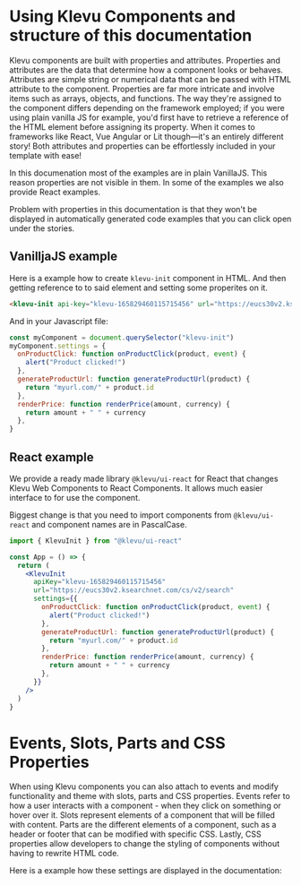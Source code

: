 
<Meta title="Guides/Usage" />

# Using Klevu Components and structure of this documentation

Klevu components are built with properties and attributes. Properties and attributes are the data that determine how a
component looks or behaves. Attributes are simple string or numerical data that can be passed with HTML attribute to the
component. Properties are far more intricate and involve items such as arrays, objects, and functions. The way they're
assigned to the component differs depending on the framework employed; if you were using plain vanilla JS for example,
you'd first have to retrieve a reference of the HTML element before assigning its property. When it comes to frameworks
like React, Vue Angular or Lit though—it's an entirely different story! Both attributes and properties can be
effortlessly included in your template with ease!

In this documenation most of the examples are in plain VanillaJS. This reason properties are not visible in them. In some
of the examples we also provide React examples.

Problem with properties in this documentation is that they won't be displayed in automatically generated code examples
that you can click open under the stories.

## VanilljaJS example

Here is a example how to create `klevu-init` component in HTML. And then getting reference to to said element and setting
some properites on it.

```html
<klevu-init api-key="klevu-165829460115715456" url="https://eucs30v2.ksearchnet.com/cs/v2/search"></klevu-init>
```

And in your Javascript file:

```js
const myComponent = document.querySelector("klevu-init")
myComponent.settings = {
  onProductClick: function onProductClick(product, event) {
    alert("Product clicked!")
  },
  generateProductUrl: function generateProductUrl(product) {
    return "myurl.com/" + product.id
  },
  renderPrice: function renderPrice(amount, currency) {
    return amount + " " + currency
  },
}
```

## React example

We provide a ready made library `@klevu/ui-react` for React that changes Klevu Web Components to React Components.
It allows much easier interface to for use the component.

Biggest change is that you need to import components from `@klevu/ui-react` and component names are in PascalCase.

```jsx
import { KlevuInit } from "@klevu/ui-react"

const App = () => {
  return (
    <KlevuInit
      apiKey="klevu-165829460115715456"
      url="https://eucs30v2.ksearchnet.com/cs/v2/search"
      settings={{
        onProductClick: function onProductClick(product, event) {
          alert("Product clicked!")
        },
        generateProductUrl: function generateProductUrl(product) {
          return "myurl.com/" + product.id
        },
        renderPrice: function renderPrice(amount, currency) {
          return amount + " " + currency
        },
      }}
    />
  )
}
```

# Events, Slots, Parts and CSS Properties

When using Klevu components you can also attach to events and modify functionality and theme with slots, parts and CSS
properties. Events refer to how a user interacts with a component - when they click on something or hover over it. Slots
represent elements of a component that will be filled with content. Parts are the different elements of a component,
such as a header or footer that can be modified with specific CSS. Lastly, CSS properties allow developers to change the
styling of components without having to rewrite HTML code.

Here is a example how these settings are displayed in the documentation:

<figure>
  <img src="/checkbox_args_example.jpg" alt="" />
</figure>
